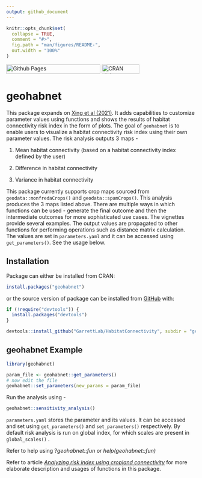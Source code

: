 ```yaml
---
output: github_document
---
```


<!-- README.md is generated from README.Rmd. Please edit that file -->

```r
knitr::opts_chunk$set(
  collapse = TRUE,
  comment = "#>",
  fig.path = "man/figures/README-",
  out.width = "100%"
)
```

<!-- badges: start -->

[![Github Pages](https://github.com/GarrettLab/HabitatConnectivity/actions/workflows/pages/pages-build-deployment/badge.svg?branch=main){width="250" height="25"}](https://github.com/GarrettLab/HabitatConnectivity/actions/workflows/pages/pages-build-deployment) [![CRAN status](https://www.r-pkg.org/badges/version/geohabnet){width="100" height="25"}](https://CRAN.R-project.org/package=geohabnet)

<!-- badges: end -->

# geohabnet

This package expands on [Xing et al (2021)](https://academic.oup.com/bioscience/article/70/9/744/5875255). It adds capabilities to customize parameter values using functions and shows the results of habitat connectivity risk index in the form of plots. The goal of `geohabnet` is to enable users to visualize a habitat connectivity risk index using their own parameter values. The risk analysis outputs 3 maps -

1.  Mean habitat connectivity (based on a habitat connectivity index defined by the user)

2.  Difference in habitat connectivity

3.  Variance in habitat connectivity

This package currently supports crop maps sourced from `geodata::monfredaCrops()` and `geodata::spamCrops()`. This analysis produces the 3 maps listed above. There are multiple ways in which functions can be used - generate the final outcome and then the intermediate outcomes for more sophisticated use cases. The vignettes provide several examples. The output values are propagated to other functions for performing operations such as distance matrix calculation. The values are set in `parameters.yaml` and it can be accessed using `get_parameters()`. See the usage below.

## Installation

Package can either be installed from CRAN:

```r
install.packages("geohabnet")
```

or the source version of package can be installed from [GitHub](https://github.com/GarrettLab/HabitatConnectivity/) with:

```r
if (!require("devtools")) {
  install.packages("devtools")
}

devtools::install_github("GarrettLab/HabitatConnectivity", subdir = "geohabnet")
```

## geohabnet Example

```r
library(geohabnet)

param_file <- geohabnet::get_parameters()
# now edit the file
geohabnet::set_parameters(new_params = param_file)
```

Run the analysis using -

```r
geohabnet::sensitivity_analysis()
```

`parameters.yaml` stores the parameter and its values. It can be accessed and set using `get_parameters()` and `set_parameters()` respectively. By default risk analysis is run on global index, for which scales are present in `global_scales()` .

Refer to help using ?*geohabnet::fun* or *help(geohabnet::fun)*

Refer to article [*Analyzing risk index using cropland connectivity*](https://garrettlab.github.io/HabitatConnectivity/articles/analysis.html) for more elaborate description and usages of functions in this package.
